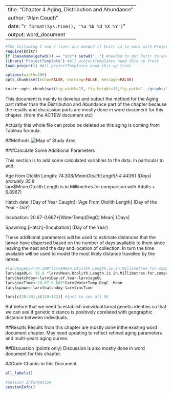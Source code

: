 
---
title: "Chapter 4 Aging, Distribution and Abundance"
author: "Alan Couch"
date: "`r format(Sys.time(), '%a %b %d %X %Y')`"
output: word_document
---

```r
#The following 2 and 4 lines are needed if knitr is to work with ProjectTemplate.
require(knitr)
if (basename(getwd()) == "src") setwd("..") #needed to get knitr to work with project template
library('ProjectTemplate') #All projectTemplates need this up front
load.project() #All projectTemplates need this up front
```

```r
options(width=200)
opts_chunk$set(echo=FALSE, warning=FALSE, message=FALSE)

knitr::opts_chunk$set(fig.width=15, fig.height=15,fig.path="../graphs/") #Make Figures larger and save them
```
This document is mainly to develop and output the method for the Aging part rather than the  Distribution and Abundance part of the chapter because the results and discussion parts are mostly done in word document for this chapter. (from the ACTEW document etc)

Actually this whole file can probs be deleted as this aging is coming from Tableau formula.

##Methods
![Map of Study Area](../images/M2GStudyArea.jpg)

###Calculate Some Additional Parameters

This section is to add some calculated variables to the data. In particular to add:
 
  Age from Otolith Length: 74.308*[MeanOtolithLength]-4.44361 (Days) (actually 35.8 *larv$Mean.Otolith.Length.is.in.Millimetres.for.comparison.with.Adults + 6.8967)
  
  Hatch date:  [Day of Year Caught]-[Age From Otolith Length] (Day of the Year - DoY)
  
  Incubation: 20.67-0.667*[WaterTemp(DegC) Mean] (Days)
  
  Spawning:[Hatch]-[Incubation] (Day of the Year)

These additional parameters will be used to estimate distances that the larvae have dispersed based on the number of days available to them since leaving the nest and the day and location of collection. In turn the time available will be used to model the most likely distance travelled by the larvae.

```r

#larv$ageOL<-74.308*larv$Mean.Otolith.Length.is.in.Millimetres.for.comparison.with.Adults-4.44361
larv$ageOL<- 35.8 *larv$Mean.Otolith.Length.is.in.Millimetres.for.comparison.with.Adults + 6.8967
larv$hatchdoy<-larv$Day.of.Year-larv$ageOL
larv$incTime<-20.67-0.667*larv$WaterTemp.DegC..Mean
larv$spawn<-larv$hatchdoy-larv$incTime

larv[c(20:30),c(119:122)] #just to see all OK
```

But before that we need to establish individual larval genetic identies so that we can see if genetic distance is positively corelated with geographic distance between individuals.

##Results
Results from this chapter are mostly done inthe existing word document chapter. May need updating to reflect refined aging parameters and multi-years aging curves.

##Discussion (points only)
Discussion is also mostly done in word document for this chapter.

##Code Chunks in this Document

```r
all_labels()

#Session Information
sessionInfo()

```